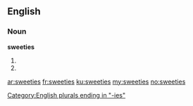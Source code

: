 ==English==

===Noun===
'''sweeties'''

# {{plural of|[[sweetie]]}}
# {{plural of|[[sweety]]}}

[[Category:English plurals ending in "-ies"]]

[[ar:sweeties]]
[[fr:sweeties]]
[[ku:sweeties]]
[[my:sweeties]]
[[no:sweeties]]